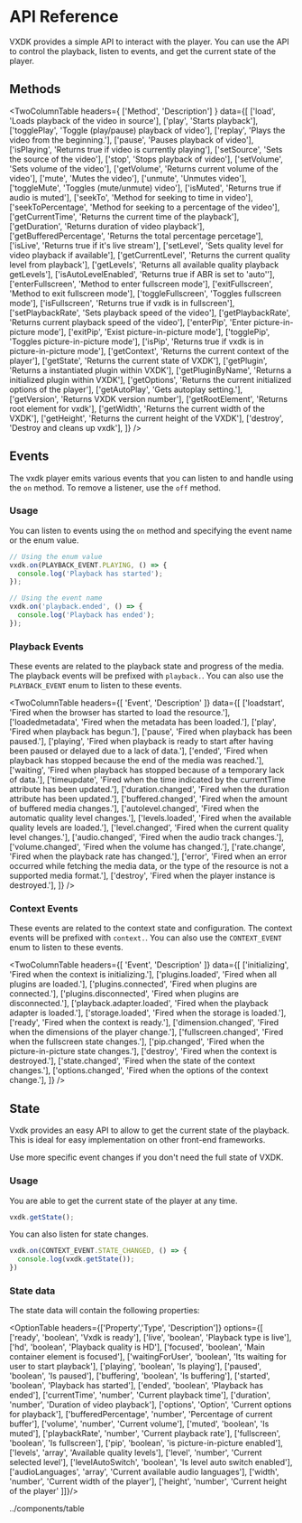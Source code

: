# API Reference

VXDK provides a simple API to interact with the player. You can use the API to control the playback, listen to events, and get the current state of the player.


## Methods

<TwoColumnTable headers={
  ['Method', 'Description']
} data={[
  ['load', 'Loads playback of the video in source'],
  ['play', 'Starts playback'],
  ['togglePlay', 'Toggle (play/pause) playback of video'],
  ['replay', 'Plays the video from the beginning.'],
  ['pause', 'Pauses playback of video'],
  ['isPlaying', 'Returns true if video is currently playing'],
  ['setSource', 'Sets the source of the video'],
  ['stop', 'Stops playback of video'],
  ['setVolume', 'Sets volume of the video'],
  ['getVolume', 'Returns current volume of the video'],
  ['mute', 'Mutes the video'],
  ['unmute', 'Unmutes video'],
  ['toggleMute', 'Toggles (mute/unmute) video'],
  ['isMuted', 'Returns true if audio is muted'],
  ['seekTo', 'Method for seeking to time in video'],
  ['seekToPercentage', 'Method for seeking to a percentage of the video'],
  ['getCurrentTime', 'Returns the current time of the playback'],
  ['getDuration', 'Returns duration of video playback'],
  ['getBufferedPercentage', 'Returns the total percentage percetage'],
  ['isLive', 'Returns true if it\'s live stream'],
  ['setLevel', 'Sets quality level for video playback if available'],
  ['getCurrentLevel', 'Returns the current quality level from playback'],
  ['getLevels', 'Returns all available quality playback getLevels'],
  ['isAutoLevelEnabled', 'Returns true if ABR is set to \'auto\''],
  ['enterFullscreen', 'Method to enter fullscreen mode'],
  ['exitFullscreen', 'Method to exit fullscreen mode'],
  ['toggleFullscreen', 'Toggles fullscreen mode'],
  ['isFullscreen', 'Returns true if vxdk is in fullscreen'],
  ['setPlaybackRate', 'Sets playback speed of the video'],
  ['getPlaybackRate', 'Returns current playback speed of the video'],
  ['enterPip', 'Enter picture-in-picture mode'],
  ['exitPip', 'Exist picture-in-picture mode'],
  ['togglePip', 'Toggles picture-in-picture mode'],
  ['isPip', 'Returns true if vxdk is in picture-in-picture mode'],
  ['getContext', 'Returns the current context of the player'],
  ['getState', 'Returns the current state of VXDK'],
  ['getPlugin', 'Returns a instantiated plugin within VXDK'],
  ['getPluginByName', 'Returns a initialized plugin within VXDK'],
  ['getOptions', 'Returns the current initialized options of the player'],
  ['getAutoPlay', 'Gets autoplay setting.'],
  ['getVersion', 'Returns VXDK version number'],
  ['getRootElement', 'Returns root element for vxdk'],
  ['getWidth', 'Returns the current width of the VXDK'],
  ['getHeight', 'Returns the current height of the VXDK'],
  ['destroy', 'Destroy and cleans up vxdk'],
]}
/>

## Events

The vxdk player emits various events that you can listen to and handle using the `on` method. To remove a listener, use the `off` method.

### Usage

You can listen to events using the `on` method and specifying the event name or the enum value.

```typescript
// Using the enum value
vxdk.on(PLAYBACK_EVENT.PLAYING, () => {
  console.log('Playback has started');
});

// Using the event name
vxdk.on('playback.ended', () => {
  console.log('Playback has ended');
});
```


### Playback Events

These events are related to the playback state and progress of the media. The playback events will be prefixed with `playback.`. You can also use the `PLAYBACK_EVENT` enum to listen to these events.

<TwoColumnTable headers={[
  'Event',
  'Description'
]} data={[
  ['loadstart', 'Fired when the browser has started to load the resource.'],
  ['loadedmetadata', 'Fired when the metadata has been loaded.'],
  ['play', 'Fired when playback has begun.'],
  ['pause', 'Fired when playback has been paused.'],
  ['playing', 'Fired when playback is ready to start after having been paused or delayed due to a lack of data.'],
  ['ended', 'Fired when playback has stopped because the end of the media was reached.'],
  ['waiting', 'Fired when playback has stopped because of a temporary lack of data.'],
  ['timeupdate', 'Fired when the time indicated by the currentTime attribute has been updated.'],
  ['duration.changed', 'Fired when the duration attribute has been updated.'],
  ['buffered.changed', 'Fired when the amount of buffered media changes.'],
  ['autolevel.changed', 'Fired when the automatic quality level changes.'],
  ['levels.loaded', 'Fired when the available quality levels are loaded.'],
  ['level.changed', 'Fired when the current quality level changes.'],
  ['audio.changed', 'Fired when the audio track changes.'],
  ['volume.changed', 'Fired when the volume has changed.'],
  ['rate.change', 'Fired when the playback rate has changed.'],
  ['error', 'Fired when an error occurred while fetching the media data, or the type of the resource is not a supported media format.'],
  ['destroy', 'Fired when the player instance is destroyed.'],
]} />




### Context Events

These events are related to the context state and configuration. The context events will be prefixed with `context.`. You can also use the `CONTEXT_EVENT` enum to listen to these events.

<TwoColumnTable headers={[
  'Event',
  'Description'
]} data={[
  ['initializing', 'Fired when the context is initializing.'],
  ['plugins.loaded', 'Fired when all plugins are loaded.'],
  ['plugins.connected', 'Fired when plugins are connected.'],
  ['plugins.disconnected', 'Fired when plugins are disconnected.'],
  ['playback.adapter.loaded', 'Fired when the playback adapter is loaded.'],
  ['storage.loaded', 'Fired when the storage is loaded.'],
  ['ready', 'Fired when the context is ready.'],
  ['dimension.changed', 'Fired when the dimensions of the player change.'],
  ['fullscreen.changed', 'Fired when the fullscreen state changes.'],
  ['pip.changed', 'Fired when the picture-in-picture state changes.'],
  ['destroy', 'Fired when the context is destroyed.'],
  ['state.changed', 'Fired when the state of the context changes.'],
  ['options.changed', 'Fired when the options of the context change.'],
]} />

## State

Vxdk provides an easy API to allow to get the current state of the playback. This is ideal for easy implementation on other front-end frameworks.

Use more specific event changes if you don't need the full state of VXDK.

### Usage
You are able to get the current state of the player at any time.

```typescript
vxdk.getState();
```

You can also listen for state changes.
```typescript
vxdk.on(CONTEXT_EVENT.STATE_CHANGED, () => {
  console.log(vxdk.getState());
})

```

### State data

The state data will contain the following properties:

<OptionTable headers={['Property','Type', 'Description']} options={[
  ['ready', 'boolean', 'Vxdk is ready'],
  ['live', 'boolean', 'Playback type is live'],
  ['hd', 'boolean', 'Playback quality is HD'],
  ['focused', 'boolean', 'Main container element is focused'],
  ['waitingForUser', 'boolean', 'Its waiting for user to start playback'],
  ['playing', 'boolean', 'Is playing'],
  ['paused', 'boolean', 'Is paused'],
  ['buffering', 'boolean', 'Is buffering'],
  ['started', 'boolean', 'Playback has started'],
  ['ended', 'boolean', 'Playback has ended'],
  ['currentTime', 'number', 'Current playback time'],
  ['duration', 'number', 'Duration of video playback'],
  ['options', 'Option', 'Current options for playback'],
  ['bufferedPercentage', 'number', 'Percentage of current buffer'],
  ['volume', 'number', 'Current volume'],
  ['muted', 'boolean', 'Is muted'],
  ['playbackRate', 'number', 'Current playback rate'],
  ['fullscreen', 'boolean', 'Is fullscreen'],
  ['pip', 'boolean', 'is picture-in-picture enabled'],
  ['levels', 'array', 'Available quality levels'],
  ['level', 'number', 'Current selected level'],
  ['levelAutoSwitch', 'boolean', 'Is level auto switch enabled'],
  ['audioLanguages', 'array', 'Current available audio languages'],
  ['width', 'number', 'Current width of the player'],
  ['height', 'number', 'Current height of the player'
]]}/>

../components/table
